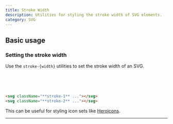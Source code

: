 ```yaml
---
title: Stroke Width
description: Utilities for styling the stroke width of SVG elements.
category: SVG
---
```



## Basic usage

### Setting the stroke width

Use the `stroke-{width}` utilities to set the stroke width of an SVG.

<Example>
  <div className="flex items-center justify-center space-x-8">
    <svg className="stroke-indigo-500 stroke-1" width="48" height="48" viewBox="0 0 48 48" fill="none" xmlns="http://www.w3.org/2000/svg"> <circle cx="24" cy="24" r="23" stroke-linejoin="round"/> <path d="M23 1C23 1 15 10.4901 15 24C15 37.5099 23 47 23 47" stroke-linejoin="round"/> <path d="M25 1C25 1 33 10.4901 33 24C33 37.5099 25 47 25 47" stroke-linejoin="round"/> <path d="M1 24H47"/> </svg>
    <svg className="stroke-indigo-500 stroke-2" width="48" height="48" viewBox="0 0 48 48" fill="none" xmlns="http://www.w3.org/2000/svg"> <circle cx="24" cy="24" r="23" stroke-linejoin="round"/> <path d="M23 1C23 1 15 10.4901 15 24C15 37.5099 23 47 23 47" stroke-linejoin="round"/> <path d="M25 1C25 1 33 10.4901 33 24C33 37.5099 25 47 25 47" stroke-linejoin="round"/> <path d="M1 24H47"/> </svg>
  </div>
</Example>

```html
<svg className="**stroke-1** ..."></svg>
<svg className="**stroke-2** ..."></svg>
```

This can be useful for styling icon sets like [Heroicons](https://heroicons.com).

---
